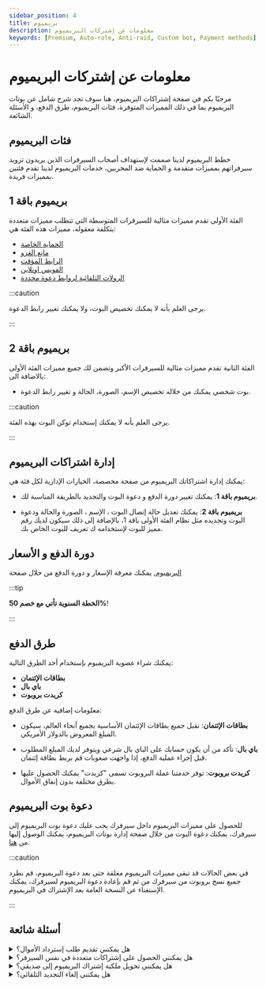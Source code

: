 ```yaml
---
sidebar_position: 4
title: بريميوم
description: معلومات عن إشتركات البريميوم
keywords: [Premium, Auto-role, Anti-raid, Custom bot, Payment methods] 
---
```


# معلومات عن إشتركات البريميوم

مرحبًا بكم في صفحة إشتراكات البريميوم، هنا سوف تجد شرح شامل عن بوتات البريميوم بما في ذلك المميزات المتوفرة، فئات البريميوم، طرق الدفع، و الأسئلة الشائعة.


## فئات البريميوم

خطط البريميوم لدينا صممت لإستهداف أصحاب السيرفرات الذين يريدون تزويد سيرفراتهم بمميزات متقدمة و الحماية ضد المخربين، خدمات البريميوم لدينا تقدم فئتين بمميزات فريدة.

## بريميوم باقة 1

الفئة الأولى تقدم مميزات مثالية للسيرفرات المتوسطة التي تتطلب مميزات متعددة بتكلفة معقوله، مميزات هذه الفئة هي:

- [الحماية الخاصة](https://docs.probot.io/ar/docs/modules/vip_protection)
- [مانع الغزو](https://docs.probot.io/ar/docs/modules/anti_raid)
- [الرابط المؤقت](https://docs.probot.io/ar/docs/modules/temp_link) 
- [الفويس اونلاين](https://docs.probot.io/ar/docs/modules/voice_online)
- [الرولات التلقائية لروابط دعوة محددة](https://docs.probot.io/ar/docs/modules/auto_role)

:::caution

يرجى العلم بأنه لا يمكنك تخصيص البوت، ولا يمكنك تغيير رابط الدعوة. 

:::

## بريميوم باقة 2

الفئة الثانية تقدم مميزات مثالية للسيرفرات الأكبر وتضمن لك جميع مميزات الفئة الأولى بالاضافة الى:

- بوت شخصي يمكنك من خلاله تخصيص الإسم، الصورة، الحالة و تغيير رابط الدعوة.

:::caution 

يرجى العلم بأنه لا يمكنك إستخدام توكن البوت بهذه الفئة.

:::

## إدارة اشتراكات البريميوم

يمكنك إدارة اشتراكاتك البريميوم من صفحة مخصصة، الخيارات الإدارية لكل فئة هي:

- **بريميوم باقة 1**: يمكنك تغيير دورة الدفع و دعوة البوت والتجديد بالطريقة المناسبة لك.

- **بريميوم باقة 2**: يمكنك تعديل حالة إتصال البوت ، الإسم ، الصورة والحالة ودعوة البوت وتجديده مثل نظام الفئة الأولى باقة 1، بالإضافة إلى ذلك سيكون لديك رقم مميز للبوت لإستخدامه ك تعريف للبوت الخاص بك.

## دورة الدفع و الأسعار

[البريميوم.](https://probot.io/premium) يمكنك معرفة الإسعار و دورة الدفع من خلال صفحة 

:::tip 

__الخطة السنوية تأتي مع خصم 50%__!

:::

## طرق الدفع

يمكنك شراء عضوية البريميوم بإستخدام أحد الطرق التالية:

- **بطاقات الإئتمان**
- **باي بال**
- **كريدت بروبوت**

معلومات إضافية عن طرق الدفع:

- **__بطاقات الإئتمان__**: نقبل جميع بطاقات الإئتمان الأساسية بجميع أنحاء العالم، سيكون المبلغ المعروض بالدولار الأمريكي. 

- **__باي بال__**: تأكد من أن يكون حسابك على الباي بال شرعي ويتوفر لديك المبلغ المطلوب قبل إجراء عملية الدفع، إذا واجهت صعوبات قم بربط بطاقة إئتمان.

- **__كريدت بروبوت__**: توفر خدمتنا عملة البروبوت تسمى "كريدت" يمكنك الحصول عليها بطرق مختلفة بدون إنفاق الأموال.

## دعوة بوت البريميوم

للحصول على مميزات البريميوم داخل سيرفرك يجب عليك دعوة بوت البريميوم إلى سيرفرك، يمكنك دعوة البوت من خلال صفحة إدارة بوتات البريميوم، يمكنك الوصول إليها من [هنا](https://probot.io/premium/manage). 

:::caution 

في بعض الحالات قد تبقى مميزات البريميوم مغلقة حتى بعد دعوة البريميوم، قم بطرد جميع نسخ بروبوت من سيرفرك من ثم قم بإعادة دعوة البريميوم لسيرفرك، يمكنك الإستغناء عن النسخة العامة بعد الإشتراك في البريميوم. 

:::

## أسئلة شائعة

<details>
<summary>هل يمكنني تقديم طلب إسترداد الأموال؟</summary>

نعم يمكنك، ولكن يجب عليك مراجعة سياسة الإسترداد وتقديم طلب الإسترداد خلال سبعة ايام من تاريخ الشراء مع سبب مقنع.

</details>

<details>

<summary>هل يمكنني الحصول على إشتراكات متعددة في نفس السيرفر؟</summary>

 لا يمكنك الحصول على اكثر من إشتراك بريميوم في نفس السيرفر، يمكنك إضافة إشتراك واحد لكل سيرفر.

</details>

<details>

<summary>هل يمكنني تحويل ملكية إشتراك البريميوم إلى صديقي؟</summary>

نعم يمكنك ولكن تنحصر هذه الخاصية لأصحاب `البريميوم باقة 2` فقط.


</details>


<details>

<summary>هل يمكنني إلغاء التجديد التلقائي؟</summary>

نعم، من خلال صفحة إدارة بوتات البريميوم اضغط على زر إلغاء الإشتراك.


</details>
